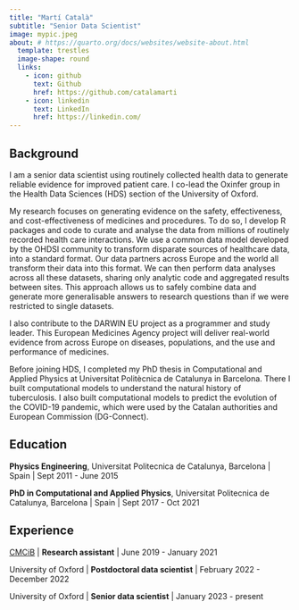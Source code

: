 ```yaml
---
title: "Martí Català"
subtitle: "Senior Data Scientist"
image: mypic.jpeg
about: # https://quarto.org/docs/websites/website-about.html
  template: trestles
  image-shape: round
  links:
    - icon: github
      text: Github
      href: https://github.com/catalamarti
    - icon: linkedin
      text: LinkedIn
      href: https://linkedin.com/
---
```


## Background

I am a senior data scientist using routinely collected health data to generate reliable evidence for improved patient care. I co-lead the Oxinfer group in the Health Data Sciences (HDS) section of the University of Oxford.

My research focuses on generating evidence on the safety, effectiveness, and cost-effectiveness of medicines and procedures. To do so, I develop R packages and code to curate and analyse the data from millions of routinely recorded health care interactions. We use a common data model developed by the OHDSI community to transform disparate sources of healthcare data, into a standard format. Our data partners across Europe and the world all transform their data into this format. We can then perform data analyses across all these datasets, sharing only analytic code and aggregated results between sites. This approach allows us to safely combine data and generate more generalisable answers to research questions than if we were restricted to single datasets.

I also contribute to the DARWIN EU project as a programmer and study leader. This European Medicines Agency project will deliver real-world evidence from across Europe on diseases, populations, and the use and performance of medicines.

Before joining HDS, I completed my PhD thesis in Computational and Applied Physics at Universitat Politècnica de Catalunya in Barcelona. There I built computational models to understand the natural history of tuberculosis. I also built computational models to predict the evolution of the COVID-19 pandemic, which were used by the Catalan authorities and European Commission (DG-Connect).

## Education

**Physics Engineering**, Universitat Politecnica de Catalunya, Barcelona \| Spain \| Sept 2011 - June 2015

**PhD in Computational and Applied Physics**, Universitat Politecnica de Catalunya, Barcelona \| Spain \| Sept 2017 - Oct 2021

## Experience

[CMCiB](https://www.cmcib.cat) \| **Research assistant** \| June 2019 - January 2021

University of Oxford \| **Postdoctoral data scientist** \| February 2022 - December 2022

University of Oxford \| **Senior data scientist** \| January 2023 - present
